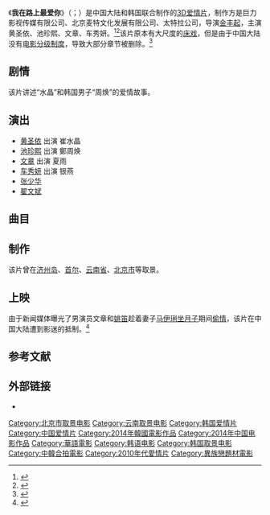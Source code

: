 {{电影信息框
| 片名     = 《我在路上最爱你》
| 电影原名 = ''{{lang|en|On the Way}}''
| 图像     = On the Way poster.jpg
| 图像说明 = 海报
| 导演     = [[金丰起|金丰起]]
| 监制     = 金容德
| 制片     = 赵源璋
| 编剧     = 
| 原著     = 
| 主演     = 黄圣依<br>池珍熙<br>文章<br>车秀妍
| 配乐     = 尹锡湖
| 摄影     = 崔炫基
| 剪辑     = 
| 制片商   = 巨力影视传媒有限公司<br>北京麦特文化发展有限公司<br>太特拉公司
| 发行商   = 
| 上映日期 = {{Film date|2014|3|28}}
| 片长     = 94分钟（中国大陆版本）
| 产地     = {{CHNML}}<br>{{KOR}}
| 语言     = 朝鲜语<br>普通话
| 预算     = 
| 票房     = US$1,860,000
| 前集     = 
| 续集     = 
}}
《'''我在路上最爱你'''》（{{lang-en|''On the Way''}}；{{lang-ko|길 위에서}}）是中国大陆和韩国联合制作的[[3D|3D]][[爱情片|爱情片]]，制作方是巨力影视传媒有限公司、北京麦特文化发展有限公司、太特拉公司，导演[[金丰起|金丰起]]，主演黄圣依、池珍熙、文章、车秀妍。<ref>{{cite web|url=http://ent.qq.com/a/20140304/018400.htm|title=中韩合拍《我在路上最爱你》 文章黄圣依首谈情|date=2014-03-04|accessdate=2014-04-07|work=腾讯网|archive-date=2019-12-01|archive-url=https://web.archive.org/web/20191201132016/https://ent.qq.com/a/20140304/018400.htm|dead-url=no}}</ref><ref>{{cite web |url=http://ent.163.com/14/0327/08/9OB4L74B000300B1.html |title=《我在路上最爱你》点映 黄圣依激情戏喝酒暖场 |accessdate=2014-04-07 |date=2014-03-27 |work=网易 |archive-date=2019-08-19 |archive-url=https://web.archive.org/web/20190819091807/http://ent.163.com/14/0327/08/9OB4L74B000300B1.html |dead-url=no }}</ref>该片原本有大尺度的[[床戏|床戏]]，但是由于中国大陆没有[[电影分级制度|电影分级制度]]，导致大部分章节被删除。<ref>{{cite web |url=http://ent.qq.com/a/20140307/007522.htm |title=《我在路上最爱你》黄圣依尺度大 杨子不回避 |accessdate=2014-04-07 |date=2014-03-07 |work=腾讯网 |archive-date=2019-11-30 |archive-url=https://web.archive.org/web/20191130231123/https://ent.qq.com/a/20140307/007522.htm |dead-url=no }}</ref>

==剧情==
该片讲述“水晶”和韩国男子“周焕”的爱情故事。

== 演出 ==
*[[黄圣依|黄圣依]] 出演 崔水晶
*[[池珍熙|池珍熙]] 出演 鄭周焕
*[[文章_(演员)|文章]] 出演 夏雨
*[[车秀妍|车秀妍]] 出演 银燕
*[[张少华|张少华]]
*[[翟文斌|翟文斌]]

==曲目==
{{Track listing
| collapsed        = no
| total_length     = 
| all_writing      = 
| all_lyrics       = 
| all_music        = 
| arranger_credits = 
| extra_column     = 歌手
| title1           = 《三天三夜》
| note1            = 主题曲
| lyrics1          = 
| music1           = 
| extra1           = [[黄圣依|黄圣依]]
| length1          = 
}}

==制作==
该片曾在[[济州岛|济州岛]]、[[首尔|首尔]]、[[云南省|云南省]]、[[北京市|北京市]]等取景。

==上映==
由于新闻媒体曝光了男演员文章和[[姚笛|姚笛]]趁着妻子[[马伊琍|马伊琍]][[坐月子|坐月子]]期间[[外遇|偷情]]，该片在中国大陆遭到影迷的抵制。<ref>{{cite web|url=http://culture.people.com.cn/n/2014/0404/c22219-24822335.html|title=文章成“国际章” 主演《我在路上最爱你》遭抵制|accessdate=2014-04-07|date=2014-04-04|work=人民网|archive-date=2016-03-04|archive-url=https://web.archive.org/web/20160304071114/http://culture.people.com.cn/n/2014/0404/c22219-24822335.html|dead-url=no}}</ref>

==参考文献==
{{reflist}}

== 外部链接==
* {{douban}}

{{DEFAULTSORT:Wo我}}
[[Category:北京市取景电影|Category:北京市取景电影]]
[[Category:云南取景电影|Category:云南取景电影]]
[[Category:韩国爱情片|Category:韩国爱情片]]
[[Category:中国爱情片|Category:中国爱情片]]
[[Category:2014年韓國電影作品|Category:2014年韓國電影作品]]
[[Category:2014年中国电影作品|Category:2014年中国电影作品]]
[[Category:華語電影|Category:華語電影]]
[[Category:韩语电影|Category:韩语电影]]
[[Category:韩国取景电影|Category:韩国取景电影]]
[[Category:中韓合拍電影|Category:中韓合拍電影]]
[[Category:2010年代愛情片|Category:2010年代愛情片]]
[[Category:異族戀題材電影|Category:異族戀題材電影]]